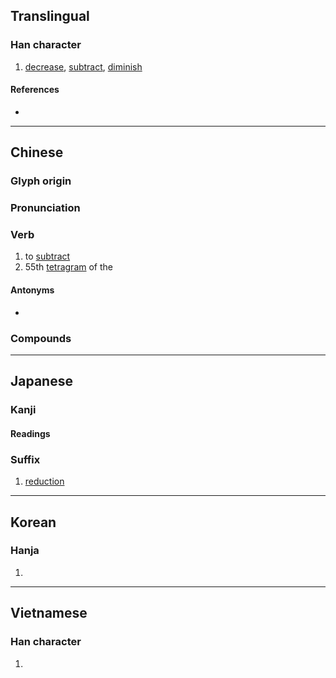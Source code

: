 {{also|减}}
{{character info/new}}
==Translingual==

===Han character===
{{Han char|rn=85|rad=水|as=09|sn=12|four=33150|canj=EIHR|ids=⿰氵咸}}

# [[decrease]], [[subtract]], [[diminish]]

====References====
* {{Han ref|kx=0633.420|dkj=17759|dj=1040.020|hdz=31671.070|uh=6E1B|ud=28187|bh=B4EE|bd=46318}}

----

==Chinese==
{{zh-forms|s=减}}

===Glyph origin===
{{Han etym}}

===Pronunciation===
{{zh-pron
|m=jiǎn
|c=gaam2
|h=pfs=kám
|md=
|mn=kiám/qz,xm:kám
|mn_note=kiám - vernacular; kám - literary; kiám - literary (Zhangzhou)
|w=
|mc=y
|oc=y
|cat=v
}}

===Verb===
{{zh-verb}}

# to [[subtract]]
# 55th [[tetragram]] of the {{w|Taixuanjing}}

====Antonyms====
* {{zh-l|加|to add}}

===Compounds===
{{zh-der|減筆字|減肥|減半|減產|減充血劑|減除|減低|減掉|減毒活疫苗|減額|減法|減俸|減幅|減負|減號|減河|減核|減緩|減計|減價|減慢|減免|減摩|減排|減輕|減去|減卻|減弱|減色|減色法|減殺|減少|減聲器|減實|減數|減數分裂|減稅|減速|減速度|減速副翼|減速火箭|減速劑|減速器|減速傘|減速運動|減損|減縮|減碳|減退|減息|減薪|減刑|減削|減壓|減壓表|減壓病|減壓程序|減壓時間表|減壓症|減搖鰭|減益|減員|減災|減噪|減振|減震|減震器|減震鞋|減妝|減租減息}}

{{zh-cat|Arithmetic|Elementary}}

----

==Japanese==

===Kanji===
{{ja-kanji|grade=5|rs=水09}}

====Readings====
{{ja-readings
|goon=けん, げん
|kanon=かん
|kun=へ-る, へ-らす
}}

===Suffix===
{{ja-pos|suffix|げん}}

# [[reduction]]

----

==Korean==

===Hanja===
{{ko-hanja|hangeul=감|eumhun=|rv=gam|mr=kam|y=kam}}

# {{defn|lang=ko|sort=水09}}

----

==Vietnamese==

===Han character===
{{vi-hantu|[[giảm]], [[dởm]], [[xảm]]|rs=水09}}

# {{defn|lang=vi|sort=水09}}